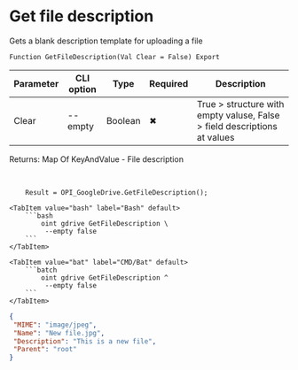 ﻿---
sidebar_position: 10
description: Get file description and other functions to work with Google Drive in the Open Integration Package, a free open-source integration library for 1C:Enterprise 8, OneScript and CLI
keywords: [1C, 1С, 1С:Enterprise, 1С:Enterprise 8.3, API, Integration, Services, Exchange, OneScript, CLI, Google Drive]
---


# Get file description
 Gets a blank description template for uploading a file



`Function GetFileDescription(Val Clear = False) Export`

  | Parameter | CLI option | Type | Required | Description |
  |-|-|-|-|-|
  | Clear | --empty | Boolean | &#x2716; | True > structure with empty valuse, False > field descriptions at values |

  
  Returns:  Map Of KeyAndValue - File description

<br/>



```bsl title="1C:Enterprise/OneScript code example"
    Result = OPI_GoogleDrive.GetFileDescription();
```
 

 <Tabs>
  
    <TabItem value="bash" label="Bash" default>
        ```bash
            oint gdrive GetFileDescription \
             --empty false
        ```
    </TabItem>
  
    <TabItem value="bat" label="CMD/Bat" default>
        ```batch
            oint gdrive GetFileDescription ^
             --empty false
        ```
    </TabItem>
</Tabs>


```json title="Result"
{
 "MIME": "image/jpeg",
 "Name": "New file.jpg",
 "Description": "This is a new file",
 "Parent": "root"
}
```
